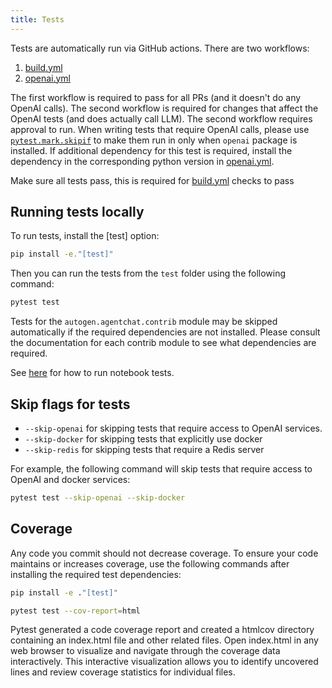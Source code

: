 ```yaml
---
title: Tests
---
```


Tests are automatically run via GitHub actions. There are two workflows:

1. [build.yml](https://github.com/ag2ai/ag2/blob/main/.github/workflows/build.yml)
1. [openai.yml](https://github.com/ag2ai/ag2/blob/main/.github/workflows/openai.yml)

The first workflow is required to pass for all PRs (and it doesn't do any OpenAI calls). The second workflow is required for changes that affect the OpenAI tests (and does actually call LLM). The second workflow requires approval to run. When writing tests that require OpenAI calls, please use [`pytest.mark.skipif`](https://github.com/ag2ai/ag2/blob/b1adac515931bf236ac59224269eeec683a162ba/test/oai/test_client.py#L19) to make them run in only when `openai` package is installed. If additional dependency for this test is required, install the dependency in the corresponding python version in [openai.yml](https://github.com/ag2ai/ag2/blob/main/.github/workflows/openai.yml).

Make sure all tests pass, this is required for [build.yml](https://github.com/ag2ai/ag2/blob/main/.github/workflows/build.yml) checks to pass

## Running tests locally

To run tests, install the [test] option:

```bash
pip install -e."[test]"
```

Then you can run the tests from the `test` folder using the following command:

```bash
pytest test
```

Tests for the `autogen.agentchat.contrib` module may be skipped automatically if the
required dependencies are not installed. Please consult the documentation for
each contrib module to see what dependencies are required.

See [here](https://github.com/ag2ai/ag2/blob/main/notebook/contributing.md#testing) for how to run notebook tests.

## Skip flags for tests

- `--skip-openai` for skipping tests that require access to OpenAI services.
- `--skip-docker` for skipping tests that explicitly use docker
- `--skip-redis` for skipping tests that require a Redis server

For example, the following command will skip tests that require access to
OpenAI and docker services:

```bash
pytest test --skip-openai --skip-docker
```

## Coverage

Any code you commit should not decrease coverage. To ensure your code maintains or increases coverage, use the following commands after installing the required test dependencies:

```bash
pip install -e ."[test]"

pytest test --cov-report=html
```

Pytest generated a code coverage report and created a htmlcov directory containing an index.html file and other related files. Open index.html in any web browser to visualize and navigate through the coverage data interactively. This interactive visualization allows you to identify uncovered lines and review coverage statistics for individual files.

